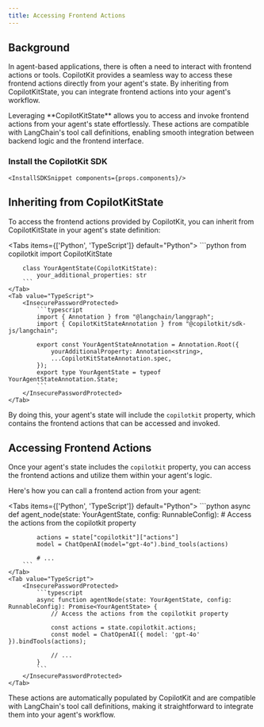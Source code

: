 ```yaml
---
title: Accessing Frontend Actions
---
```


## Background

In agent-based applications, there is often a need to interact with frontend actions or tools. CopilotKit provides a seamless way to access these frontend actions directly from your agent's state. By inheriting from CopilotKitState, you can integrate frontend actions into your agent's workflow.

<Callout>
  Leveraging **CopilotKitState** allows you to access and invoke frontend
  actions from your agent's state effortlessly. These actions are compatible
  with LangChain's tool call definitions, enabling smooth integration between
  backend logic and the frontend interface.
</Callout>

 ### Install the CopilotKit SDK
    <InstallSDKSnippet components={props.components}/>

## Inheriting from CopilotKitState

To access the frontend actions provided by CopilotKit, you can inherit from CopilotKitState in your agent's state definition:

<Tabs items={['Python', 'TypeScript']} default="Python">
    <Tab value="Python">
        ```python
        from copilotkit import CopilotKitState

        class YourAgentState(CopilotKitState):
            your_additional_properties: str
        ```
    </Tab>
    <Tab value="TypeScript">
        <InsecurePasswordProtected>
            ```typescript
            import { Annotation } from "@langchain/langgraph";
            import { CopilotKitStateAnnotation } from "@copilotkit/sdk-js/langchain";

            export const YourAgentStateAnnotation = Annotation.Root({
                yourAdditionalProperty: Annotation<string>,
                ...CopilotKitStateAnnotation.spec,
            });
            export type YourAgentState = typeof YourAgentStateAnnotation.State;
            ```
        </InsecurePasswordProtected>
    </Tab>
</Tabs>

By doing this, your agent's state will include the `copilotkit` property, which contains the frontend actions that can be accessed and invoked.

## Accessing Frontend Actions

Once your agent's state includes the `copilotkit` property, you can access the frontend actions and utilize them within your agent's logic.

Here's how you can call a frontend action from your agent:

<Tabs items={['Python', 'TypeScript']} default="Python">
    <Tab value="Python">
        ```python
        async def agent_node(state: YourAgentState, config: RunnableConfig):
            # Access the actions from the copilotkit property

            actions = state["copilotkit"]["actions"]
            model = ChatOpenAI(model="gpt-4o").bind_tools(actions)

            # ...
        ```
    </Tab>
    <Tab value="TypeScript">
        <InsecurePasswordProtected>
            ```typescript
            async function agentNode(state: YourAgentState, config: RunnableConfig): Promise<YourAgentState> {
                // Access the actions from the copilotkit property

                const actions = state.copilotkit.actions;
                const model = ChatOpenAI({ model: 'gpt-4o' }).bindTools(actions);

                // ...
            }
            ```
        </InsecurePasswordProtected>
    </Tab>
</Tabs>

These actions are automatically populated by CopilotKit and are compatible with LangChain's tool call definitions, making it straightforward to integrate them into your agent's workflow.
